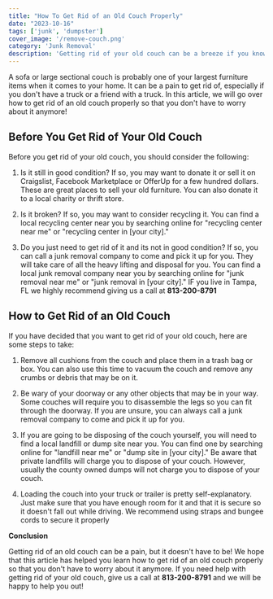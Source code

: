 ```yaml
---
title: "How To Get Rid of an Old Couch Properly"
date: "2023-10-16"
tags: ['junk', 'dumpster']
cover_image: '/remove-couch.png'
category: 'Junk Removal'
description: 'Getting rid of your old couch can be a breeze if you know what to do.'
---
```


A sofa or large sectional couch is probably one of your largest furniture items when it comes to your home. It can be a pain to get rid of, especially if you don't have a truck or a friend with a truck. In this article, we will go over how to get rid of an old couch properly so that you don't have to worry about it anymore!

<CustomImage src="https://raw.githubusercontent.com/bwestwood11/junk-removal-blog/main/images/sectional-couch.png" alt='removing a couch in Tampa, FL' priority />

## **Before You Get Rid of Your Old Couch**

Before you get rid of your old couch, you should consider the following:

1. Is it still in good condition? If so, you may want to donate it or sell it on Craigslist, Facebook Marketplace or OfferUp for a few hundred dollars. These are great places to sell your old furniture. You can also donate it to a local charity or thrift store.

<CustomImage src="https://raw.githubusercontent.com/bwestwood11/junk-removal-blog/main/images/facebook-selling.png" alt='resell your old furniture on facebook marketplace' priority />

2. Is it broken? If so, you may want to consider recycling it. You can find a local recycling center near you by searching online for "recycling center near me" or "recycling center in [your city]."

3. Do you just need to get rid of it and its not in good condition? If so, you can call a junk removal company to come and pick it up for you. They will take care of all the heavy lifting and disposal for you. You can find a local junk removal company near you by searching online for "junk removal near me" or "junk removal in [your city]." IF you live in Tampa, FL we highly recommend giving us a call at **813-200-8791**

## **How to Get Rid of an Old Couch**

If you have decided that you want to get rid of your old couch, here are some steps to take:

1. Remove all cushions from the couch and place them in a trash bag or box. You can also use this time to vacuum the couch and remove any crumbs or debris that may be on it.

2. Be wary of your doorway or any other objects that may be in your way. Some couches will require you to disassemble the legs so you can fit through the doorway. If you are unsure, you can always call a junk removal company to come and pick it up for you.

<CustomImage src="https://raw.githubusercontent.com/bwestwood11/junk-removal-blog/main/images/remove-couch.png" alt='disposing of an old couch' priority />

3. If you are going to be disposing of the couch yourself, you will need to find a local landfill or dump site near you. You can find one by searching online for "landfill near me" or "dump site in [your city]." Be aware that private landfills will charge you to dispose of your couch. However, usually the county owned dumps will not charge you to dispose of your couch.

4. Loading the couch into your truck or trailer is pretty self-explanatory. Just make sure that you have enough room for it and that it is secure so it doesn't fall out while driving. We recommend using straps and bungee cords to secure it properly

<CustomImage src="https://raw.githubusercontent.com/bwestwood11/junk-removal-blog/main/images/couch-in-truck.jpg" alt='getting rid of couch by using a pickup truck' priority />

**Conclusion**

Getting rid of an old couch can be a pain, but it doesn't have to be! We hope that this article has helped you learn how to get rid of an old couch properly so that you don't have to worry about it anymore. If you need help with getting rid of your old couch, give us a call at **813-200-8791** and we will be happy to help you out!


